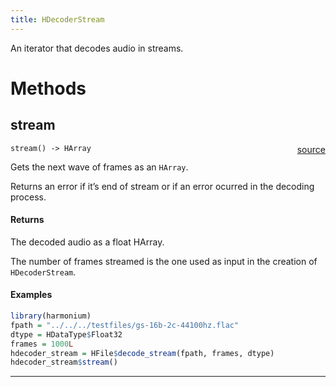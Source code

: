 ```yaml
---
title: HDecoderStream
---
```


An iterator that decodes audio in streams.

# Methods

## stream

`stream() -> HArray`<span style="float: right;"> [source](https://github.com/daniellga/harmonium/tree/master/r-harmonium/src/rust/src/hfile.rs#L524) </span> \

Gets the next wave of frames as an `HArray`.

Returns an error if it's end of stream or if an error ocurred in
the decoding process.

#### Returns

The decoded audio as a float HArray.

The number of frames streamed is the one used as input in the creation of `HDecoderStream`.

#### Examples

```r
library(harmonium)
fpath = "../../../testfiles/gs-16b-2c-44100hz.flac"
dtype = HDataType$Float32
frames = 1000L
hdecoder_stream = HFile$decode_stream(fpath, frames, dtype)
hdecoder_stream$stream()
```

_________
